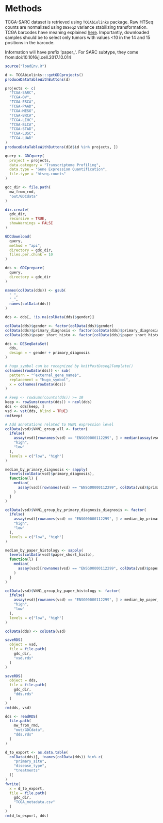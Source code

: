 # Methods

TCGA-SARC dataset is retrieved using `TCGAbiolinks` package. Raw HTSeq counts are normalized using `DESeq2` variance stabilizing transformation.
TCGA barcodes have meaning explained [here](https://docs.gdc.cancer.gov/Encyclopedia/pages/TCGA_Barcode/). Importantly, downloaded samples should be to select only tumors with values <10 in the 14 and 15 positions in the barcode.


Information will have prefix 'paper_'. For SARC subtype, they come from:doi:10.1016/j.cell.2017.10.014


```r
source("loadEnv.R")
```

```r
d <- TCGAbiolinks:::getGDCprojects()
produceDataTableWithButtons(d)
```

```r
projects <- c(
  "TCGA-SARC",
  "TCGA-OV",
  "TCGA-ESCA",
  "TCGA-PAAD",
  "TCGA-MESO",
  "TCGA-BRCA",
  "TCGA-LIHC",
  "TCGA-BLCA",
  "TCGA-STAD",
  "TCGA-LUSC",
  "TCGA-LUAD"
)
produceDataTableWithButtons(d[d$id %in% projects, ])
```

```r
query <- GDCquery(
  project = projects,
  data.category = "Transcriptome Profiling",
  data.type = "Gene Expression Quantification",
  file.type = "htseq.counts"
)

gdc_dir <- file.path(
  mw_from_rmd,
  "out/GDCdata"
)

dir.create(
  gdc_dir,
  recursive = TRUE,
  showWarnings = FALSE
)

GDCdownload(
  query,
  method = "api",
  directory = gdc_dir,
  files.per.chunk = 10
)

dds <- GDCprepare(
  query,
  directory = gdc_dir
)

names(colData(dds)) <- gsub(
  " ",
  "_",
  names(colData(dds))
)

dds <- dds[, !is.na(colData(dds)$gender)]

colData(dds)$gender <- factor(colData(dds)$gender)
colData(dds)$primary_diagnosis <- factor(colData(dds)$primary_diagnosis)
colData(dds)$paper_short_histo <- factor(colData(dds)$paper_short_histo)

dds <- DESeqDataSet(
  dds,
  design = ~ gender + primary_diagnosis
)

# hugo_symbol can be recognized by knitPostDeseq2Template()
colnames(rowData(dds)) <- sub(
  pattern = "^external_gene_name$",
  replacement = "hugo_symbol",
  x = colnames(rowData(dds))
)

# keep <- rowSums(counts(dds)) >= 10
keep <- rowSums(counts(dds)) > ncol(dds)
dds <- dds[keep, ]
vsd <- vst(dds, blind = TRUE)
rm(keep)

# Add annotations related to VNN1 expression level
colData(vsd)$VNN1_group_all <- factor(
  ifelse(
    assay(vsd)[rownames(vsd) == "ENSG00000112299", ] > median(assay(vsd)[rownames(vsd) == "ENSG00000112299", ]),
    "high",
    "low"
  ),
  levels = c("low", "high")
)

median_by_primary_diagnosis <- sapply(
  levels(colData(vsd)$primary_diagnosis),
  function(l) {
    median(
      assay(vsd)[rownames(vsd) == "ENSG00000112299", colData(vsd)$primary_diagnosis == l]
    )
  }
)

colData(vsd)$VNN1_group_by_primary_diagnosis_diagnosis <- factor(
  ifelse(
    assay(vsd)[rownames(vsd) == "ENSG00000112299", ] > median_by_primary_diagnosis[colData(vsd)$primary_diagnosis],
    "high",
    "low"
  ),
  levels = c("low", "high")
)

median_by_paper_histology <- sapply(
  levels(colData(vsd)$paper_short_histo),
  function(l) {
    median(
      assay(vsd)[rownames(vsd) == "ENSG00000112299", colData(vsd)$paper_short_histo %in% l]
    )
  }
)

colData(vsd)$VNN1_group_by_paper_histology <- factor(
  ifelse(
    assay(vsd)[rownames(vsd) == "ENSG00000112299", ] > median_by_paper_histology[colData(vsd)$paper_short_histo],
    "high",
    "low"
  ),
  levels = c("low", "high")
)

colData(dds) <- colData(vsd)

saveRDS(
  object = vsd,
  file = file.path(
    gdc_dir,
    "vsd.rds"
  )
)

saveRDS(
  object = dds,
  file = file.path(
    gdc_dir,
    "dds.rds"
  )
)
rm(dds, vsd)
```

```r
dds <- readRDS(
  file.path(
    mw_from_rmd,
    "out/GDCdata",
    "dds.rds"
  )
)

d_to_export <- as.data.table(
  colData(dds)[, !names(colData(dds)) %in% c(
    "primary_site",
    "disease_type",
    "treatments"
  )]
)
fwrite(
  x = d_to_export,
  file = file.path(
    gdc_dir,
    "TCGA_metadata.csv"
  )
)
rm(d_to_export, dds)
```

